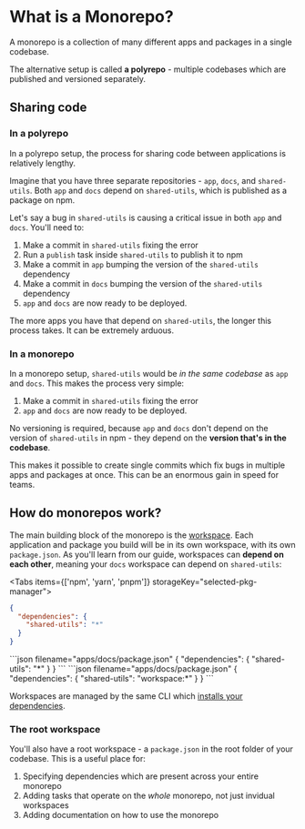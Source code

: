 
# What is a Monorepo?

A monorepo is a collection of many different apps and packages in a single codebase.

The alternative setup is called **a polyrepo** - multiple codebases which are published and versioned separately.

## Sharing code

### In a polyrepo

In a polyrepo setup, the process for sharing code between applications is relatively lengthy.

Imagine that you have three separate repositories - `app`, `docs`, and `shared-utils`. Both `app` and `docs` depend on `shared-utils`, which is published as a package on npm.

Let's say a bug in `shared-utils` is causing a critical issue in both `app` and `docs`. You'll need to:

1. Make a commit in `shared-utils` fixing the error
2. Run a `publish` task inside `shared-utils` to publish it to npm
3. Make a commit in `app` bumping the version of the `shared-utils` dependency
4. Make a commit in `docs` bumping the version of the `shared-utils` dependency
5. `app` and `docs` are now ready to be deployed.

The more apps you have that depend on `shared-utils`, the longer this process takes. It can be extremely arduous.

### In a monorepo

In a monorepo setup, `shared-utils` would be _in the same codebase_ as `app` and `docs`. This makes the process very simple:

1. Make a commit in `shared-utils` fixing the error
2. `app` and `docs` are now ready to be deployed.

No versioning is required, because `app` and `docs` don't depend on the version of `shared-utils` in npm - they depend on the **version that's in the codebase**.

This makes it possible to create single commits which fix bugs in multiple apps and packages at once. This can be an enormous gain in speed for teams.

## How do monorepos work?

The main building block of the monorepo is the [workspace](/repo/docs/handbook/workspaces). Each application and package you build will be in its own workspace, with its own `package.json`. As you'll learn from our guide, workspaces can **depend on each other**, meaning your `docs` workspace can depend on `shared-utils`:

<Tabs items={['npm', 'yarn', 'pnpm']} storageKey="selected-pkg-manager">
  <Tab>

```json filename="apps/docs/package.json"
{
  "dependencies": {
    "shared-utils": "*"
  }
}
```

  </Tab>
  <Tab>
```json filename="apps/docs/package.json"
{
  "dependencies": {
    "shared-utils": "*"
  }
}
```

  </Tab>

  <Tab>
```json filename="apps/docs/package.json"
{
  "dependencies": {
    "shared-utils": "workspace:*"
  }
}
```

  </Tab>
</Tabs>

Workspaces are managed by the same CLI which [installs your dependencies](/repo/docs/handbook/package-installation).

### The root workspace

You'll also have a root workspace - a `package.json` in the root folder of your codebase. This is a useful place for:

1. Specifying dependencies which are present across your entire monorepo
1. Adding tasks that operate on the _whole_ monorepo, not just invidual workspaces
1. Adding documentation on how to use the monorepo
